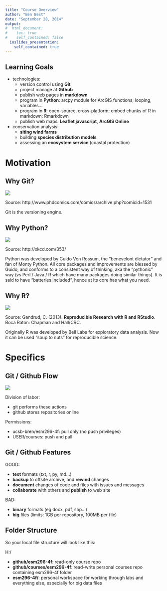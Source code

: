 ```yaml
---
title: "Course Overview"
author: "Ben Best"
date: "September 28, 2014"
output:
#  html_document:
#    toc: true
#    self_contained: false   
  ioslides_presentation:
    self_contained: true
---
```



## Learning Goals {.smaller}

- technologies:
    - version control using **Git**
    - project manage at **Github**
    - publish web pages in **markdown**
    - program in **Python**: arcpy module for ArcGIS functions; looping, variables...
    - program in **R**: open-source, cross-platform; embed chunks of R in markdown: Rmarkdown
    - publish web maps: **Leaflet javascript**, **ArcGIS Online**
- conservation analysis:
    - **siting wind farms**
    - building **species distribution models**
    - assessing an **ecosystem service** (coastal protection)
  
# Motivation

## Why Git?

![](./img/why-git_phd101212s.png)

<footer class="source">
Source: http://www.phdcomics.com/comics/archive.php?comicid=1531
</footer>

<div class='notes'>
Git is the versioning engine.
</div>


## Why Python?

![](./img/why_python.png)

<footer class="source">
Source: http://xkcd.com/353/
</footer>

<div class='notes'>
Python was developed by Guido Von Rossum, the "benevelont dictator" and fan of Monty Python. All core packages and improvements are blessed by Guido, and conforms to a consistent way of thinking, aka the "pythonic" way (vs Perl / Java / R which have many packages doing similar things). It is said to have "batteries included", hence at its core has what you need.
</div>


## Why R? {.flexbox .vcenter}

![](./img/Gandrud2013_ReproducibleResearchRstudio_cover_sized.png)

<footer class="source">
Source: Gandrud, C. (2013). **Reproducible Research with R and RStudio**. Boca Raton: Chapman and Hall/CRC.
</footer>

<div class='notes'>
Originally R was developed by Bell Labs for exploratory data analysis. Now it can be used "soup to nuts" for reproducible science.
</div>

# Specifics

## Git / Github Flow

![](img/github_flow.png)

Division of labor:

- git performs these actions
- github stores repositories online

Permissions:

- ucsb-bren/esm296-4f: pull only (no push privileges)
- USER/courses: push and pull

## Git / Github Features

GOOD:

- **text** formats (txt, r, py, md...)
- **backup** to offsite archive, and **rewind** changes
- **document** changes of code and files with issues and messages
- **collaborate** with others and **publish** to web site

BAD:

- **binary** formats (eg docx, pdf, shp...)
- **big** files (limits: 1GB per repository, 100MB per file)


## Folder Structure

So your local file structure will look like this:

H:/

- **github/esm296-4f**: read-only course repo
- **github/courses/esm296-4f**: read-write personal courses repo containing esm296-4f folder
- **esm296-4f/**: personal workspace for working through labs and everything else, especially for big data files

